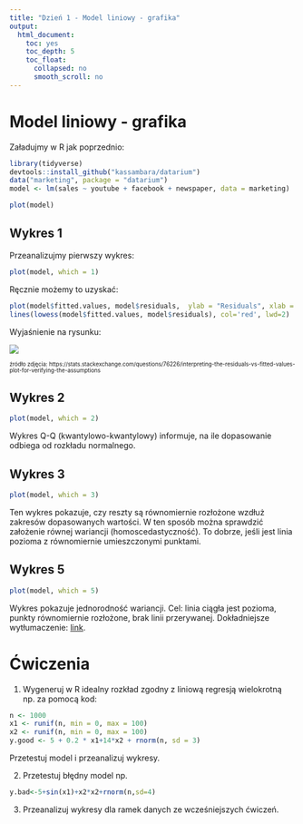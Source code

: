 ```yaml
---
title: "Dzień 1 - Model liniowy - grafika"
output:
  html_document:
    toc: yes
    toc_depth: 5
    toc_float:
      collapsed: no
      smooth_scroll: no
---
```

<style type="text/css">
.title {
  display: none;
}

.table {
    width:70%;
}

#getting-started img {
  margin-right: 10px;
}

</style>



# Model liniowy - grafika


Załadujmy w R jak poprzednio:

```r
library(tidyverse)
devtools::install_github("kassambara/datarium")
data("marketing", package = "datarium")
model <- lm(sales ~ youtube + facebook + newspaper, data = marketing)
```
```r

plot(model)
```

## Wykres 1

Przeanalizujmy pierwszy wykres:

```r
plot(model, which = 1)
```

Ręcznie możemy to uzyskać:
```r
plot(model$fitted.values, model$residuals,  ylab = "Residuals", xlab = "Fitted values", )
lines(lowess(model$fitted.values, model$residuals), col='red', lwd=2)
```

Wyjaśnienie na rysunku:

![](g1.png)

<sub><sup>źródło zdjęcia: https://stats.stackexchange.com/questions/76226/interpreting-the-residuals-vs-fitted-values-plot-for-verifying-the-assumptions</sub>

## Wykres 2

```r
plot(model, which = 2)
```

Wykres Q-Q (kwantylowo-kwantylowy) informuje, na ile dopasowanie odbiega od rozkładu normalnego.

## Wykres 3

```r
plot(model, which = 3)
```

Ten wykres pokazuje, czy reszty są równomiernie rozłożone wzdłuż zakresów dopasowanych wartości. W ten sposób można sprawdzić założenie równej wariancji (homoscedastyczność). To dobrze, jeśli jest linia pozioma z równomiernie umieszczonymi punktami.

## Wykres 5

```r
plot(model, which = 5)
```

Wykres pokazuje jednorodność wariancji. Cel: linia ciągła jest pozioma, punkty równomiernie rozłożone, brak linii przerywanej. Dokładniejsze wytłumaczenie: [link](http://prac.im.pwr.wroc.pl/~sobczyk/dydaktyka/diagnostyka_regresji.pdf).

# Ćwiczenia

1. Wygeneruj w R idealny rozkład zgodny z liniową regresją wielokrotną np. za pomocą kod:

```r
n <- 1000      
x1 <- runif(n, min = 0, max = 100)
x2 <- runif(n, min = 0, max = 100)
y.good <- 5 + 0.2 * x1+14*x2 + rnorm(n, sd = 3)
```

Przetestuj model i przeanalizuj wykresy.

2. Przetestuj błędny model np.
```r
y.bad<-5+sin(x1)+x2*x2+rnorm(n,sd=4)
```

3. Przeanalizuj wykresy dla ramek danych ze wcześniejszych ćwiczeń.
</div>

